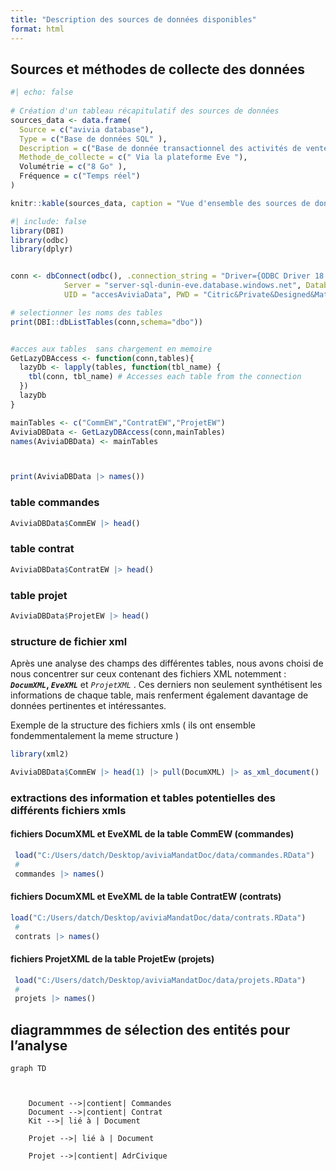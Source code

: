 ```yaml
---
title: "Description des sources de données disponibles"
format: html
---
```


## Sources et méthodes de collecte des données

```r
#| echo: false
 
# Création d'un tableau récapitulatif des sources de données
sources_data <- data.frame(
  Source = c("avivia database"),
  Type = c("Base de données SQL" ),
  Description = c("Base de donnée transactionnel des activités de ventes"),
  Methode_de_collecte = c(" Via la plateforme Eve "),
  Volumétrie = c("8 Go" ),
  Fréquence = c("Temps réel")
)

knitr::kable(sources_data, caption = "Vue d'ensemble des sources de données")
```

```r
#| include: false
library(DBI)
library(odbc)
library(dplyr)


conn <- dbConnect(odbc(), .connection_string = "Driver={ODBC Driver 18 for SQL Server};", 
            Server = "server-sql-dunin-eve.database.windows.net", Database = "AviviaEve_Copy", 
            UID = "accesAviviaData", PWD = "Citric&Private&Designed&Maturity1&Cloning")

# selectionner les noms des tables 
print(DBI::dbListTables(conn,schema="dbo"))


#acces aux tables  sans chargement en memoire
GetLazyDBAccess <- function(conn,tables){
  lazyDb <- lapply(tables, function(tbl_name) {
    tbl(conn, tbl_name) # Accesses each table from the connection
  })
  lazyDb
}

mainTables <- c("CommEW","ContratEW","ProjetEW")
AviviaDBData <- GetLazyDBAccess(conn,mainTables)
names(AviviaDBData) <- mainTables



print(AviviaDBData |> names())

```

### table commandes

```r
AviviaDBData$CommEW |> head()
```

### table contrat

```r
AviviaDBData$ContratEW |> head()
```

### table projet

```r
AviviaDBData$ProjetEW |> head()
```

### structure de fichier xml

Après une analyse des champs des différentes tables, nous avons choisi de nous concentrer sur ceux contenant des fichiers XML notemment : ***`DocumXML`*****, *`EveXML`*** et *`ProjetXML`* . Ces derniers non seulement synthétisent les informations de chaque table, mais renferment également davantage de données pertinentes et intéressantes.

Exemple de la structure des fichiers xmls ( ils ont ensemble fondemmentalement la meme structure )

```r
library(xml2) 

AviviaDBData$CommEW |> head(1) |> pull(DocumXML) |> as_xml_document() |> xml_structure()
```

### extractions des information et tables potentielles des différents fichiers xmls

#### fichiers DocumXML et EveXML de la table CommEW (commandes)

```r
 load("C:/Users/datch/Desktop/aviviaMandatDoc/data/commandes.RData")
 #
 commandes |> names()
```

#### fichiers DocumXML et EveXML de la table ContratEW (contrats)

```r
load("C:/Users/datch/Desktop/aviviaMandatDoc/data/contrats.RData")
 #
 contrats |> names()
```

#### fichiers ProjetXML de la table ProjetEw (projets)

```r
 load("C:/Users/datch/Desktop/aviviaMandatDoc/data/projets.RData")
 #
 projets |> names()
```

## diagrammmes de sélection des entités pour l'analyse

```mermaid
graph TD
   

   
    Document -->|contient| Commandes
    Document -->|contient| Contrat
    Kit -->| lié à | Document
    
    Projet -->| lié à | Document 
    
    Projet -->|contient| AdrCivique
 
   
```
